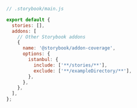 ```js
// .storybook/main.js

export default {
  stories: [],
  addons: [
    // Other Storybook addons
    {
      name: '@storybook/addon-coverage',
      options: {
        istanbul: {
          include: ['**/stories/**'],
          exclude: ['**/exampleDirectory/**'],
        },
      },
    },
  ],
};
```
